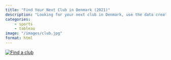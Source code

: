 ```yaml
---
title: "Find Your Next Club in Denmark (2021)"
description: "Looking for your next club in Denmark, use the data created by member counting in Denmark's clubs for your answer."
categories: 
    - sports
    - tableau
image: "/images/club.jpg"
format: html
---
```


::: {#viz1741014031435 .tableauPlaceholder style="position: relative"}
<noscript><a href='#'><img src="https://public.tableau.com/static/images/Fi/FindasportsclubinDenmark2021/Findaclub/1_rss.png" alt="Find a club " style="border: none"/></a></noscript>

<object class="tableauViz" style="display:none;">

<param name='host_url' value='https%3A%2F%2Fpublic.tableau.com%2F' /> <param name='embed_code_version' value='3' /> <param name='site_root' value='' /><param name='name' value='FindasportsclubinDenmark2021&#47;Findaclub' /><param name='tabs' value='no' /><param name='toolbar' value='yes' /><param name='static_image' value='https:&#47;&#47;public.tableau.com&#47;static&#47;images&#47;Fi&#47;FindasportsclubinDenmark2021&#47;Findaclub&#47;1.png' /> <param name='animate_transition' value='yes' /><param name='display_static_image' value='yes' /><param name='display_spinner' value='yes' /><param name='display_overlay' value='yes' /><param name='display_count' value='yes' /><param name='language' value='en-GB' />

</object>
:::

```{=html}         
            <script type='text/javascript'>                    var divElement = document.getElementById('viz1741014031435');                    var vizElement = divElement.getElementsByTagName('object')[0];                    if ( divElement.offsetWidth > 800 ) { vizElement.style.width='827px';vizElement.style.height='1196px';} else if ( divElement.offsetWidth > 500 ) { vizElement.style.width='827px';vizElement.style.height='1196px';} else { vizElement.style.width='100%';vizElement.style.height='1577px';}                     var scriptElement = document.createElement('script');                    scriptElement.src = 'https://public.tableau.com/javascripts/api/viz_v1.js';                    vizElement.parentNode.insertBefore(scriptElement, vizElement);                </script>
```

